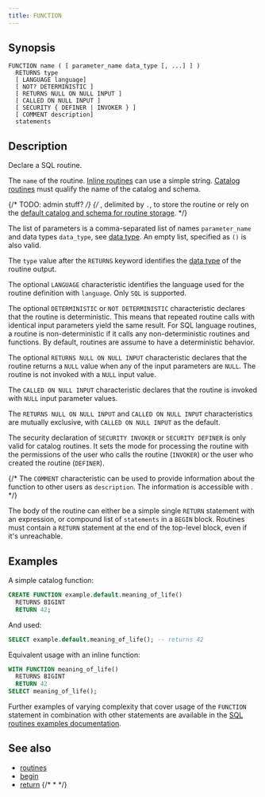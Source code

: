 ```yaml
---
title: FUNCTION
---
```


## Synopsis

```text
FUNCTION name ( [ parameter_name data_type [, ...] ] )
  RETURNS type
  [ LANGUAGE language]
  [ NOT? DETERMINISTIC ]
  [ RETURNS NULL ON NULL INPUT ]
  [ CALLED ON NULL INPUT ]
  [ SECURITY { DEFINER | INVOKER } ]
  [ COMMENT description]
  statements
```

## Description

Declare a SQL routine.

The `name` of the routine. [Inline routines](/sql/routines/introduction#inline-routines) can use a simple
string. [Catalog routines](/sql/routines/introduction#catalog-routines) must qualify the name of the catalog
and schema.

{/* TODO: admin stuff? */}
{/* , delimited by `.`, to store the routine or rely on the [default
catalog and schema for routine storage](/admin/properties-sql-environment). */}

The list of parameters is a comma-separated list of names `parameter_name` and
data types `data_type`, see [data type](/sql/reference/types). An empty list, specified as
`()` is also valid.

The `type` value after the `RETURNS` keyword identifies the [data
type](/sql/reference/types) of the routine output.

The optional `LANGUAGE` characteristic identifies the language used for the
routine definition with `language`. Only `SQL` is supported.

The optional `DETERMINISTIC` or `NOT DETERMINISTIC` characteristic declares that
the routine is deterministic. This means that repeated routine calls with
identical input parameters yield the same result. For SQL language routines, a
routine is non-deterministic if it calls any non-deterministic routines and
functions. By default, routines are assume to have a deterministic
behavior.

The optional `RETURNS NULL ON NULL INPUT` characteristic declares that the
routine returns a `NULL` value when any of the input parameters are `NULL`.
The routine is not invoked with a `NULL` input value.

The `CALLED ON NULL INPUT` characteristic declares that the routine is invoked
with `NULL` input parameter values.

The `RETURNS NULL ON NULL INPUT` and `CALLED ON NULL INPUT` characteristics are
mutually exclusive, with `CALLED ON NULL INPUT` as the default.

The security declaration of `SECURITY INVOKER` or `SECURITY DEFINER` is only
valid for catalog routines. It sets the mode for processing the routine with the
permissions of the user who calls the routine (`INVOKER`) or the user who
created the routine (`DEFINER`).

{/* 
The `COMMENT` characteristic can be used to provide information about the
function to other users as `description`. The information is accessible with
[](/sql/show-functions). */}

The body of the routine can either be a simple single `RETURN` statement with an
expression, or compound list of `statements` in a `BEGIN` block. Routines must
contain a `RETURN` statement at the end of the top-level block, even if it's
unreachable.

## Examples

A simple catalog function:

```sql
CREATE FUNCTION example.default.meaning_of_life()
  RETURNS BIGINT
  RETURN 42;
```

And used:

```sql
SELECT example.default.meaning_of_life(); -- returns 42
```

Equivalent usage with an inline function:

```sql
WITH FUNCTION meaning_of_life()
  RETURNS BIGINT
  RETURN 42
SELECT meaning_of_life();
```

Further examples of varying complexity that cover usage of the `FUNCTION`
statement in combination with other statements are available in the [SQL
routines examples documentation](/sql/routines/examples).

## See also

* [routines](/sql/routines/introduction)
* [begin](/sql/routines/begin)
* [return](/sql/routines/return)
{/* * [](/sql/create-function) */}

